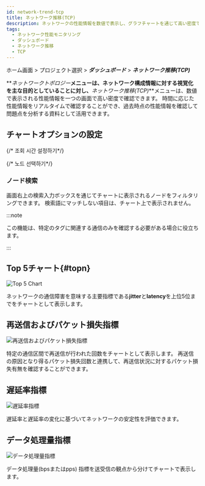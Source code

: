 ```yaml
---
id: network-trend-tcp
title: ネットワーク推移(TCP)
description: ネットワークの性能情報を数値で表示し、グラフチャートを通じて高い密度で確認できます。
tags:
  - ネットワーク性能モニタリング
  - ダッシュボード
  - ネットワーク推移
  - TCP
---
```


ホーム画面 > プロジェクト選択 > **_ダッシュボード_** > **_ネットワーク推移(TCP)_**

<ImgLang img="npm-dashboard-network-trend.png" desc="ネットワーク推移(TCP)" />

**_ネットワークトポロジー_**メニューは、ネットワーク構成情報に対する視覚化を主な目的としていることに対し、**_ネットワーク推移(TCP)_**メニューは、数値で表示される性能情報を一つの画面で高い密度で確認できます。 時間に応じた性能情報をリアルタイムで確認することができ、過去時点の性能情報を確認して問題点を分析する資料として活用できます。

## チャートオプションの設定

{/* 조회 시간 설정하기*/}


<Settinglookuptime />

{/* 노드 선택하기*/}


<Selectnode />

### ノード検索

画面右上の検索入力ボックスを通じてチャートに表示されるノードをフィルタリングできます。 検索語にマッチしない項目は、チャート上で表示されません。

:::note

この機能は、特定のタグに関連する通信のみを確認する必要がある場合に役立ちます。

:::

## Top 5チャート{#topn}

![Top 5 Chart](/img/npm-network-trend-top5.png)

ネットワークの通信障害を意味する主要指標である**jitter**と**latency**を上位5位までをチャートとして表示します。

## 再送信およびパケット損失指標

![再送信およびパケット損失指標](/img/npm-network-rc-lc-chart.png)

特定の通信区間で再送信が行われた回数をチャートとして表示します。 再送信の原因となり得るパケット損失回数と連携して、再送信状況に対するパケット損失有無を確認することができます。

## 遅延率指標

![遅延率指標](/img/npm-network-trend-jitter-latency.png)

遅延率と遅延率の変化に基づいてネットワークの安定性を評価できます。

## データ処理量指標

![データ処理量指標](/img/npm-network-trend-data-process.png)

データ処理量(bpsまたはpps) 指標を送受信の観点から分けてチャートで表示します。 
